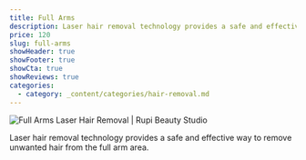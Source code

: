 ```yaml
---
title: Full Arms
description: Laser hair removal technology provides a safe and effective way to remove unwanted hair from the full arm area.
price: 120
slug: full-arms
showHeader: true
showFooter: true
showCta: true
showReviews: true
categories:
  - category: _content/categories/hair-removal.md
---
```


![Full Arms Laser Hair Removal | Rupi Beauty Studio](/uploads/services/laser-hair-removal.webp 'Full Arms Laser Hair Removal  | Rupi Beauty Studio')

Laser hair removal technology provides a safe and effective way to remove unwanted hair from the full arm area.
